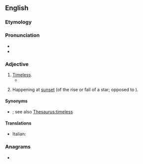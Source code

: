 ==English==

===Etymology===
{{prefix|en|a|chronic}}

===Pronunciation===
* {{IPA|en|/eɪˈkɹɒnɪk/}}
* {{audio|en|LL-Q1860 (eng)-Vealhurl-achronic.wav|Audio (Southern England)}}

===Adjective===
{{en-adj}}

# [[timeless|Timeless]].
#* {{quote-book|en|year=2002|author={{w|Colin Jones (historian)|Colin Jones}}|title=The Great Nation|publisher=Penguin 2003|page=522|passage=Enlightenment quarrels between pro-Frankish and pro-Gaulish factions were now a political curio, and only ancient Rome and Greece – so far removed in time and space that they seemed both utopian and '''achronic''' – provided any sort of positive historical referent.}}
# {{lb|en|astronomy|not comparable}} Happening at [[sunset]] (of the rise or fall of a star; opposed to {{m|en|cosmic}}).

====Synonyms====
* {{sense|timeless}} {{l|en|atemporal}}; see also [[Thesaurus:timeless]]

====Translations====
* Italian: {{t+|it|acronico}}

===Anagrams===
* {{anagrams|en|a=acchinor|Charonic|anorchic|charnico|incroach}}